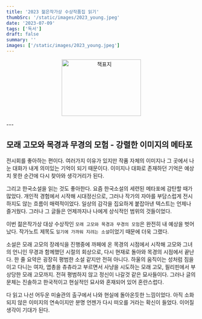 ```yaml
---
title: '2023 젊은작가상 수상작품집 읽기'
thumbSrc: '/static/images/2023_young.jpeg'
date: '2023-07-09'
tags: ['독서']
draft: false
summary: ''
images: ['/static/images/2023_young.jpeg']
---
```


<p align="center">
<img src="/static/images/2023_young.jpeg" alt="책표지" width="210" height="150"></img>
</p>
---
 

## 모래 고모와 목경과 무경의 모험 - 강렬한 이미지의 메타포

전시회를 좋아하는 편이다. 여러가지 이유가 있지만 작품 자체의 이미지나 그 곳에서 나눈 대화가 내게 의미있는 기억이 되기 때문이다. 
이미지나 대화로 존재하던 기억은 예상치 못한 순간에 다시 찾아와 생각거리가 된다. 

그리고 한국소설을 읽는 것도 좋아한다. 요즘 한국소설의 세련된 메타포에 감탄할 때가 많았다. 개인적 경험에서 시작해 시대정신으로, 그러나 작가의 자아를 부담스럽게
전시하지도 않는 흐름이 매력적이었다. 일상의 감각을 집요하게 붙잡아낸 텍스트는 언제나 즐거웠다. 그러나 그 글들은 언제까지나 나에게 상식적인 범위의 것들이었다. 

이번 젊은작가상 대상 수상작인 `모래 고모와 목경과 무경의 모험`은 완전히 내 예상을 벗어났다. 작가노트 제목도 `일기에 가까워 지려는 소설`이었기 때문에 더욱 그랬다.

소설은 모래 고모의 장례식을 진행중에 까페에 온 목경의 시점에서 시작해 고모와 그녀의 언니인 무경과 함께했던 시절의 회상으로, 다시 현재로 돌아와 목경의 시점에서 끝난다. 한 줄 요약은 
굉장히 평범한 소설 같지만 전혀 아니다. 하울의 움직이는 성처럼 짐을 이고 다니는 여자, 엽총을 츄츄라고 부르면서 사냥을 시도하는 모래 고모, 필리핀에서 부상당한 모래 고모까지. 전혀 평범하지 않고 정신이 나갈것 같은 묘사들이다.
그러나 글의 문체는 진솔하고 한국적이고 현실적인 묘사와 혼재되어 있어 혼란스럽다. 

다 읽고 나선 어두운 미술관의 출구에서 나와 현실에 돌아온듯한 느낌이었다. 아직 소화되지 않은 이미지의 연속이지만 분명 언젠가 다시 떠오를 거라는 확신이 들었다. 이어질 생각이 기대가 된다.
